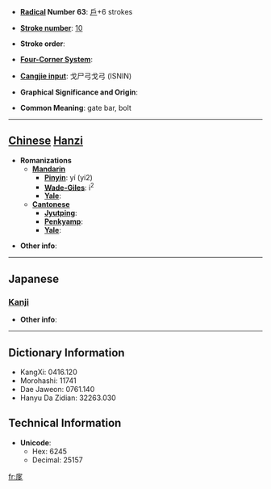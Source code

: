 * '''[[Wiktionary:Chinese radical index| Radical]] Number 63''': [[Wiktionary:Chinese radical index 戶|戶]]+6 strokes

* '''[[Wiktionary:Chinese total strokes index|Stroke number]]''': [[Wiktionary:Chinese total strokes index 10|10]]

* '''Stroke order''': 

* '''[[Wiktionary:Chinese four corner index|Four-Corner System]]''': 

* '''[[Wiktionary:Chinese Cangjie index|Cangjie input]]''': 戈尸弓戈弓 (ISNIN)

* '''Graphical Significance and Origin''': 

* '''Common Meaning''': gate bar, bolt

----

== [[Chinese]] [[Hanzi]] ==

* '''Romanizations'''
** '''[[Mandarin]]'''
*** '''[[Pinyin]]''': yí (yi2)
*** '''[[Wade-Giles]]''': i<sup>2</sup>
*** '''[[Yale]]''': 
** '''[[Cantonese]]'''
*** '''[[Jyutping]]''':
*** '''[[Penkyamp]]''': 
*** '''[[Yale]]''': 

* '''Other info''': 

----

==Japanese==
===[[Kanji]]===
{{kanji|on readings=[[い]] (i)
|kun readings=
}}

* '''Other info''':  

----

== Dictionary Information ==

* KangXi: 0416.120
* Morohashi: 11741
* Dae Jaweon: 0761.140
* Hanyu Da Zidian: 32263.030

== Technical Information ==

* '''Unicode''':
** Hex: 6245
** Decimal: 25157

[[fr:扅]]